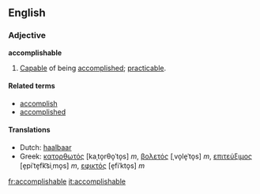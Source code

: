 ==English==
===Adjective===
'''accomplishable'''
# [[Capable]] of being [[accomplished]]; [[practicable]].

====Related terms====
*[[accomplish]]
*[[accomplished]]

====Translations====
{{top}}
*Dutch: [[haalbaar]]
*Greek: [[κατορθωτός]] [kaˌto̞rθo̞ˈto̞s] ''m'', [[βολετός]] [ˌvo̞le̞ˈto̞s] ''m'', [[επιτεύξιμος]] [e̞piˈte̞fk͡siˌmo̞s] ''m'', [[εφικτός]] [e̞fiˈkto̞s] ''m''
{{mid}}
{{bottom}}

[[fr:accomplishable]]
[[it:accomplishable]]
